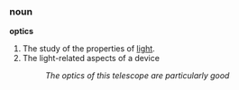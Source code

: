=== noun ===
'''optics'''

# The study of the properties of [[light]].
# The light-related aspects of a device
#: ''The optics of this telescope are particularly good''
